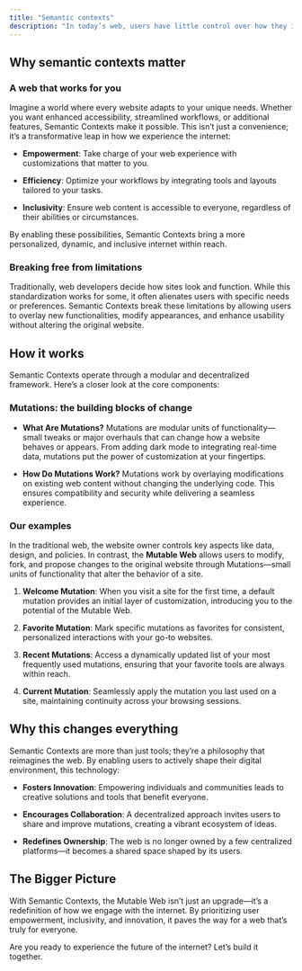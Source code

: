 ```yaml
---
title: "Semantic contexts"
description: "In today’s web, users have little control over how they interact with content. Websites dictate their design, functionality, and even the policies that govern user interactions. But what if the web could be molded to your preferences? That’s the power of Semantic Contexts within the Mutable Web—a revolutionary approach that shifts control from centralized entities to individual users and communities."
---
```


## Why semantic contexts matter

### A web that works for you

Imagine a world where every website adapts to your unique needs. Whether you want enhanced accessibility, streamlined workflows, or additional features, Semantic Contexts make it possible. This isn’t just a convenience; it’s a transformative leap in how we experience the internet:

* **Empowerment**: Take charge of your web experience with customizations that matter to you.

* **Efficiency**: Optimize your workflows by integrating tools and layouts tailored to your tasks.

* **Inclusivity**: Ensure web content is accessible to everyone, regardless of their abilities or circumstances.

By enabling these possibilities, Semantic Contexts bring a more personalized, dynamic, and inclusive internet within reach.

### Breaking free from limitations

Traditionally, web developers decide how sites look and function. While this standardization works for some, it often alienates users with specific needs or preferences. Semantic Contexts break these limitations by allowing users to overlay new functionalities, modify appearances, and enhance usability without altering the original website.

## How it works

Semantic Contexts operate through a modular and decentralized framework. Here’s a closer look at the core components:

### Mutations: the building blocks of change

* **What Are Mutations?** Mutations are modular units of functionality—small tweaks or major overhauls that can change how a website behaves or appears. From adding dark mode to integrating real-time data, mutations put the power of customization at your fingertips.

* **How Do Mutations Work?** Mutations work by overlaying modifications on existing web content without changing the underlying code. This ensures compatibility and security while delivering a seamless experience.

### Our examples

In the traditional web, the website owner controls key aspects like data, design, and policies. In contrast, the **Mutable Web** allows users to modify, fork, and propose changes to the original website through Mutations—small units of functionality that alter the behavior of a site.

1. **Welcome Mutation**: When you visit a site for the first time, a default mutation provides an initial layer of customization, introducing you to the potential of the Mutable Web.

2. **Favorite Mutation**: Mark specific mutations as favorites for consistent, personalized interactions with your go-to websites.

3. **Recent Mutations**: Access a dynamically updated list of your most frequently used mutations, ensuring that your favorite tools are always within reach.

4. **Current Mutation**: Seamlessly apply the mutation you last used on a site, maintaining continuity across your browsing sessions.

## Why this changes everything

Semantic Contexts are more than just tools; they’re a philosophy that reimagines the web. By enabling users to actively shape their digital environment, this technology:

* **Fosters Innovation**: Empowering individuals and communities leads to creative solutions and tools that benefit everyone.

* **Encourages Collaboration**: A decentralized approach invites users to share and improve mutations, creating a vibrant ecosystem of ideas.

* **Redefines Ownership**: The web is no longer owned by a few centralized platforms—it becomes a shared space shaped by its users.

## The Bigger Picture

With Semantic Contexts, the Mutable Web isn’t just an upgrade—it’s a redefinition of how we engage with the internet. By prioritizing user empowerment, inclusivity, and innovation, it paves the way for a web that’s truly for everyone.

Are you ready to experience the future of the internet? Let’s build it together.